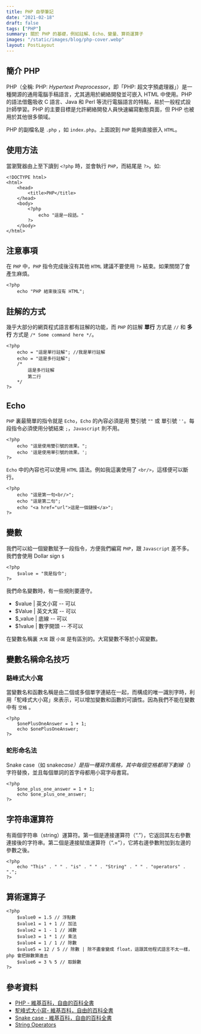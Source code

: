 ```yaml
---
title: PHP 自學筆記
date: "2021-02-18"
draft: false
tags: ["PHP"]
summary: 關於 PHP 的基礎，例如註解、Echo、變量、算術運算子
images: "/static/images/blog/php-cover.webp"
layout: PostLayout
---
```


## 簡介 PHP

PHP（全稱: PHP: _Hypertext Preprocessor_，即「PHP: 超文字預處理器」）是一種開源的通用電腦手稿語言，尤其適用於網絡開發並可嵌入 HTML 中使用。PHP 的語法借鑑吸收 C 語言、Java 和 Perl 等流行電腦語言的特點，易於一般程式設計師學習。PHP 的主要目標是允許網絡開發人員快速編寫動態頁面，但 PHP 也被用於其他很多領域。

PHP 的副檔名是 `.php` ，如 `index.php`。上面說到 `PHP` 能夠直接嵌入 `HTML`。

## 使用方法

當瀏覽器由上至下讀到 `<?php` 時，並會執行 `PHP`，而結尾是 `?>`。如:

```php:Hello-word.php
<!DOCTYPE html>
<html>
    <head>
        <title>PHP</title>
    </head>
    <body>
        <?php
            echo "這是一段話。"
        ?>
    </body>
</html>
```

## 注意事項

在 `PHP` 中，`PHP` 指令完成後沒有其他 `HTML` 建議不要使用 `?>` 結束。如果關閉了會產生麻煩。

```php:Hello-word.php
<?php
    echo "PHP 結束後沒有 HTML";

```

## 註解的方式

幾乎大部分的網頁程式語言都有註解的功能，而 `PHP` 的註解 **單行** 方式是 `//` 和 **多行** 方式是 `/* Some command here */`。

```php:Hello-word.php
<?php
    echo = "這是單行註解"; //我是單行註解
    echo = "這是多行註解";
    /*
        這是多行註解
        第二行
    */
?>
```

## Echo

`PHP` 裏最簡單的指令就是 `Echo`，`Echo` 的內容必須是用 雙引號 `""` 或 單引號 `''`。每段指令必須使用分號結束 `;`，`Javascript` 則不用。

```php:Hello-word.php
<?php
    echo "這是使用雙引號的效果。";
    echo '這是使用單引號的效果。';
?>
```

`Echo` 中的內容也可以使用 `HTML` 語法。例如我這裏使用了 `<br/>`，這樣便可以斷行。

```php:Hello-word.php
<?php
    echo "這是第一句<br/>";
    echo "這是第二句";
    echo "<a href="url">這是一個鏈接</a>";
?>
```

## 變數

我們可以給一個變數賦予一段指令，方便我們編寫 `PHP`，跟 `Javascript` 差不多。我們會使用 Dollar sign `$`

```php:Hello-word.php
<?php
    $value = "我是指令";
?>
```

我們命名變數時，有一些規則要遵守。

-   $value | 英文小寫 -- 可以
-   $Value | 英文大寫 -- 可以
-   $\_value | 底線 -- 可以
-   $1value | 數字開頭 -- 不可以

在變數名稱裏 `大寫` 跟 `小寫` 是有區別的。大寫變數不等於小寫變數。

## 變數名稱命名技巧

### 駱峰式大小寫

當變數名和函數名稱是由二個或多個單字連結在一起，而構成的唯一識別字時，利用「駝峰式大小寫」來表示，可以增加變數和函數的可讀性。因為我們不能在變數中有 `空格` 。

```php:Hello-word.php
<?php
    $onePlusOneAnswer = 1 + 1;
    echo $onePlusOneAnswer;
?>
```

### 蛇形命名法

Snake case（如 snake*case）是指一種寫作風格，其中每個空格都用下劃線（*）字符替換，並且每個單詞的首字母都用小寫字母書寫。

```php:Hello-word.php
<?php
    $one_plus_one_answer = 1 + 1;
    echo $one_plus_one_answer;
?>
```

## 字符串運算符

有兩個字符串（string）運算符。第一個是連接運算符（“.”），它返回其左右參數連接後的字符串。第二個是連接賦值運算符（“.=”），它將右邊參數附加到左邊的參數之後。

```php:Hello-word.php
<?php
    echo "This" . " " . "is" . " " . "String" . " " . "operators" . ".";
?>
```

## 算術運算子

```php:Hello-word.php
<?php
    $value0 = 1.5 // 浮點數
    $value1 = 1 + 1 // 加法
    $value2 = 1 - 1 // 減數
    $value3 = 1 * 1 // 乘法
    $value4 = 1 / 1 // 除數
    $value5 = 12 / 5 // 除數 | 除不盡會變成 float，這跟其他程式語言不太一樣，php 會把餘數算進去
    $value6 = 3 % 5 // 取餘數
?>
```

## 參考資料

-   [PHP - 維基百科，自由的百科全書](https://en.wikipedia.org/wiki/PHP)
-   [駝峰式大小寫- 維基百科，自由的百科全書](https://en.wikipedia.org/wiki/Camel_case)
-   [Snake case - 維基百科，自由的百科全書](https://en.wikipedia.org/wiki/Snake_case)
-   [String Operators](https://www.php.net/manual/en/language.operators.string.php)
